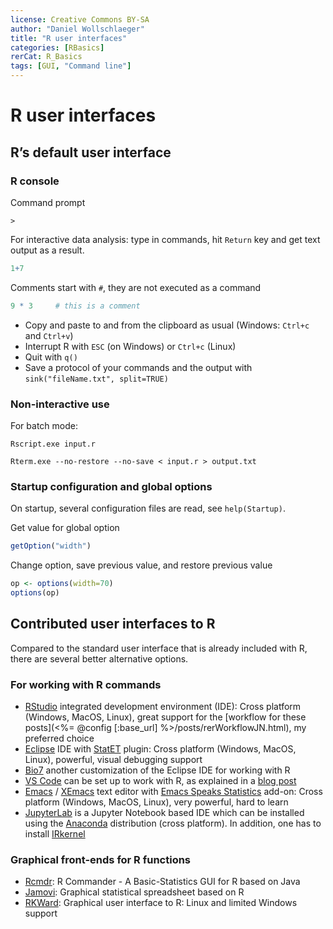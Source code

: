 ---
license: Creative Commons BY-SA
author: "Daniel Wollschlaeger"
title: "R user interfaces"
categories: [RBasics]
rerCat: R_Basics
tags: [GUI, "Command line"]
---

R user interfaces
=========================

R's default user interface
----------------

### R console

Command prompt

```
>
```

For interactive data analysis: type in commands, hit `Return` key and get text output as a result.

```{r}
1+7
```

Comments start with `#`, they are not executed as a command

```{r}
9 * 3     # this is a comment
```

 * Copy and paste to and from the clipboard as usual (Windows: `Ctrl+c` and `Ctrl+v`)
 * Interrupt R with `ESC` (on Windows) or `Ctrl+c` (Linux)
 * Quit with `q()`
 * Save a protocol of your commands and the output with `sink("fileName.txt", split=TRUE)`

### Non-interactive use

For batch mode:

`Rscript.exe input.r`

`Rterm.exe --no-restore --no-save < input.r > output.txt`

### Startup configuration and global options

On startup, several configuration files are read, see `help(Startup)`.

Get value for global option

```{r}
getOption("width")
```

Change option, save previous value, and restore previous value

```{r}
op <- options(width=70)
options(op)
```

Contributed user interfaces to R
----------------

Compared to the standard user interface that is already included with R, there are several better alternative options.

### For working with R commands

 - [RStudio](http://www.rstudio.com/products/rstudio/download/) integrated development environment (IDE): Cross platform (Windows, MacOS, Linux), great support for the [workflow for these posts](<%= @config[:base_url] %>/posts/rerWorkflowJN.html), my preferred choice
 - [Eclipse](https://www.eclipse.org/eclipse/) IDE with [StatET](https://eclipse.org/statet/) plugin: Cross platform (Windows, MacOS, Linux), powerful, visual debugging support
 - [Bio7](https://bio7.org/) another customization of the Eclipse IDE for working with R
 - [VS Code](https://code.visualstudio.com/) can be set up to work with R, as explained in a [blog post](https://jozef.io/r300-language-server-setup/)
 - [Emacs](https://www.gnu.org/software/emacs/) / [XEmacs](https://www.xemacs.org/) text editor with [Emacs Speaks Statistics](https://ess.r-project.org/) add-on: Cross platform (Windows, MacOS, Linux), very powerful, hard to learn
 - [JupyterLab](https://jupyterlab.readthedocs.io/en/stable/) is a Jupyter Notebook based IDE which can be installed using the [Anaconda](https://www.anaconda.com/) distribution (cross platform). In addition, one has to install [IRkernel](https://irkernel.github.io/)

### Graphical front-ends for R functions

 - [Rcmdr](https://socserv.mcmaster.ca/jfox/Misc/Rcmdr/): R Commander - A Basic-Statistics GUI for R based on Java
 - [Jamovi](https://www.jamovi.org/): Graphical statistical spreadsheet based on R
 - [RKWard](https://rkward.kde.org/): Graphical user interface to R: Linux and limited Windows support
